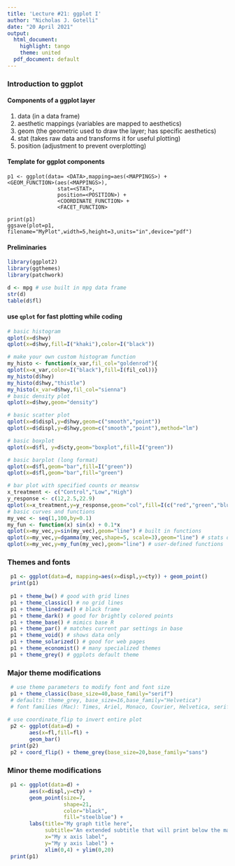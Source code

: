 ```yaml
---
title: 'Lecture #21: ggplot I'
author: "Nicholas J. Gotelli"
date: "20 April 2021"
output:
  html_document:
    highlight: tango
    theme: united
  pdf_document: default
---
```

### Introduction to ggplot

#### Components of a ggplot layer
1. data (in a data frame)
2. aesthetic mappings (variables are mapped to aesthetics)
3. geom (the geometric used to draw the layer; has specific aesthetics)
4. stat (takes raw data and transforms it for useful plotting)
5. position (adjustment to prevent overplotting)

#### Template for ggplot components
```
p1 <- ggplot(data= <DATA>,mapping=aes(<MAPPINGS>) + 
<GEOM_FUNCTION>(aes(<MAPPINGS>),
                stat=<STAT>,
                position=<POSITION>) +
                <COORDINATE_FUNCTION> +
                <FACET_FUNCTION>

print(p1)
ggsave(plot=p1, filename="MyPlot",width=5,height=3,units="in",device="pdf")
```

#### Preliminaries
```r
library(ggplot2)
library(ggthemes)
library(patchwork)

d <- mpg # use built in mpg data frame
str(d)
table(d$fl)

```

#### use `qplot` for fast plotting while coding

```r
# basic histogram
qplot(x=d$hwy)
qplot(x=d$hwy,fill=I("khaki"),color=I("black"))

# make your own custom histogram function
my_histo <- function(x_var,fil_col="goldenrod"){
qplot(x=x_var,color=I("black"),fill=I(fil_col))}
my_histo(d$hwy)
my_histo(d$hwy,"thistle")
my_histo(x_var=d$hwy,fil_col="sienna")
# basic density plot
qplot(x=d$hwy,geom="density")

# basic scatter plot
qplot(x=d$displ,y=d$hwy,geom=c("smooth","point"))
qplot(x=d$displ,y=d$hwy,geom=c("smooth","point"),method="lm")

# basic boxplot
qplot(x=d$fl, y=d$cty,geom="boxplot",fill=I("green"))       

# basic barplot (long format)
qplot(x=d$fl,geom="bar",fill=I("green"))
qplot(x=d$fl,geom="bar",fill="green")

# bar plot with specified counts or meansw
x_treatment <- c("Control","Low","High")
y_response <- c(12,2.5,22.9)
qplot(x=x_treatment,y=y_response,geom="col",fill=I(c("red","green","blue")))
# basic curves and functions
my_vec <- seq(1,100,by=0.1)
my_fun <- function(x) sin(x) + 0.1*x
qplot(x=my_vec,y=sin(my_vec),geom="line") # built in functions
qplot(x=my_vec,y=dgamma(my_vec,shape=5, scale=3),geom="line") # stats d functions
qplot(x=my_vec,y=my_fun(my_vec),geom="line") # user-defined functions

```

### Themes and fonts

```r
 p1 <- ggplot(data=d, mapping=aes(x=displ,y=cty)) + geom_point()
 print(p1)
 
 p1 + theme_bw() # good with grid lines
 p1 + theme_classic() # no grid lines
 p1 + theme_linedraw() # black frame
 p1 + theme_dark() # good for brightly colored points
 p1 + theme_base() # mimics base R
 p1 + theme_par() # matches current par settings in base
 p1 + theme_void() # shows data only
 p1 + theme_solarized() # good for web pages
 p1 + theme_economist() # many specialized themes
 p1 + theme_grey() # ggplots default theme
``` 

### Major theme modifications 

```r
 # use theme parameters to modify font and font size
 p1 + theme_classic(base_size=40,base_family="serif")
 # defaults: theme_grey, base_size=16,base_family="Helvetica")
 # font families (Mac): Times, Ariel, Monaco, Courier, Helvetica, serif,sans
 
# use coordinate_flip to invert entire plot
 p2 <- ggplot(data=d) +
       aes(x=fl,fill=fl) + 
       geom_bar()
 print(p2)
 p2 + coord_flip() + theme_grey(base_size=20,base_family="sans")
```

### Minor theme modifications
```r

 p1 <- ggplot(data=d) +
       aes(x=displ,y=cty) + 
       geom_point(size=7,
                  shape=21,
                  color="black",
                  fill="steelblue") +
       labs(title="My graph title here",
            subtitle="An extended subtitle that will print below the main title",
            x="My x axis label",
            y="My y axis label") +
            xlim(0,4) + ylim(0,20)
 print(p1)
 
```

